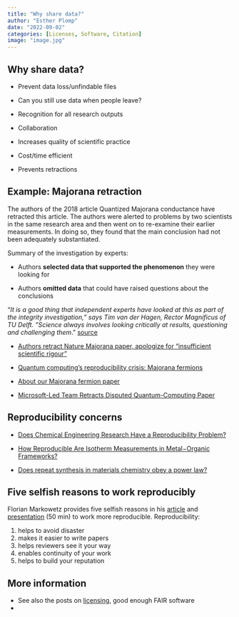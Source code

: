 ```yaml
---
title: "Why share data?"
author: "Esther Plomp"
date: "2022-09-02"
categories: [Licenses, Software, Citation]
image: "image.jpg"
---
```


## Why share data?

-   Prevent data loss/unfindable files

-   Can you still use data when people leave?

-   Recognition for all research outputs

-   Collaboration

-   Increases quality of scientific practice

-   Cost/time efficient

-   Prevents retractions

## Example: Majorana retraction

The authors of the 2018 article Quantized Majorana conductance have retracted this article. The authors were alerted to problems by two scientists in the same research area and then went on to re-examine their earlier measurements. In doing so, they found that the main conclusion had not been adequately substantiated.

Summary of the investigation by experts:

-   Authors **selected data that supported the phenomenon** they were looking for

-   Authors **omitted data** that could have raised questions about the conclusions

::: callout-important
"*It is a good thing that independent experts have looked at this as part of the integrity investigation," says Tim van der Hagen, Rector Magnificus of TU Delft. "Science always involves looking critically at results, questioning and challenging them*." [source](https://www.tudelft.nl/en/2021/tu-delft/retraction-nature-article-quantized-majorana-conductance)
:::

-   [Authors retract Nature Majorana paper, apologize for "insufficient scientific rigour"](https://retractionwatch.com/2021/03/08/authors-retract-nature-majorana-paper-apologize-for-insufficient-scientific-rigour/)

-   [Quantum computing's reproducibility crisis: Majorana fermions](https://doi.org/10.1038/d41586-021-00954-8)

-   [About our Majorana fermion paper](https://espressospin.org/2012/04/12/background-information-for-our-majorana-fermion-paper/)

-   [Microsoft-Led Team Retracts Disputed Quantum-Computing Paper](https://www.wired.com/story/microsoft-retracts-disputed-quantum-computing-paper/)

## Reproducibility concerns

-   [Does Chemical Engineering Research Have a Reproducibility Problem?](https://doi.org/10.1146/annurev-chembioeng-060718-030323)

-   [How Reproducible Are Isotherm Measurements in Metal−Organic Frameworks?](http://dx.doi.org/10.1021/acs.chemmater.7b04287)

-   [Does repeat synthesis in materials chemistry obey a power law?](https://www.pnas.org/cgi/doi/10.1073/pnas.1918484117)

## Five selfish reasons to work reproducibly

Florian Markowetz provides five selfish reasons in his [article](https://doi.org/10.1186/s13059-015-0850-7) and [presentation](https://youtu.be/1Y_oIjlH-yg?t=355) (50 min) to work more reproducible. Reproducibility:

1.  helps to avoid disaster
2.  makes it easier to write papers
3.  helps reviewers see it your way
4.  enables continuity of your work
5.  helps to build your reputation

## More information

-   See also the posts on [licensing](https://estherplomp.github.io/TNW-OS-support/posts/licenses/), good enough FAIR software
-   
